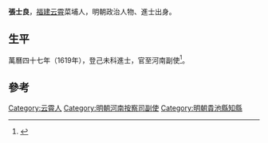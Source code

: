 {{Otheruses|other=名为张士良的其他人物|张忍之}}

'''張士良'''，[[福建|福建]][[云霄|云霄]]菜埔人，明朝政治人物、進士出身。

== 生平 ==
萬曆四十七年（1619年），登己未科進士，官至河南副使<ref>{{cite news|title=云霄历史进士、举人、贡生名表|url=http://www.yxdlt.com/bencandy.php?fid=25&id=891|accessdate=2013-09-24|newspaper=云霄信息网|archive-date=2013-09-29|archive-url=https://web.archive.org/web/20130929040307/http://www.yxdlt.com/bencandy.php?fid=25&id=891|dead-url=no}}</ref>。

==參考==
{{reflist}}

{{start box}}
{{s-off}}
{{s-before|[[張茂梧|張茂梧]]}}
{{s-title|明朝貴池縣知縣|天啟年間－1628年}}
{{s-after|[[張燦垣|張燦垣]]}}
{{end box}}

{{萬曆四十七年己未科殿試金榜}}

{{Authority control}}

{{DEFAULTSORT:Zhang张}}
[[Category:云霄人|Category:云霄人]]
[[Category:明朝河南按察司副使|Category:明朝河南按察司副使]]
[[Category:明朝貴池縣知縣|Category:明朝貴池縣知縣]]


{{明朝人物小作品}}